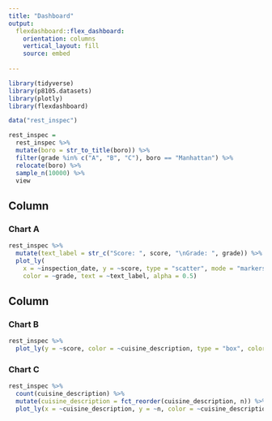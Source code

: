 ```yaml
---
title: "Dashboard"
output: 
  flexdashboard::flex_dashboard:
    orientation: columns
    vertical_layout: fill
    source: embed
    
---
```


```r

library(tidyverse)
library(p8105.datasets)
library(plotly)
library(flexdashboard)

```

```r
data("rest_inspec")

rest_inspec =
  rest_inspec %>%
  mutate(boro = str_to_title(boro)) %>% 
  filter(grade %in% c("A", "B", "C"), boro == "Manhattan") %>%
  relocate(boro) %>% 
  sample_n(10000) %>% 
  view
```

Column {data-width=550}
-----------------------------------------------------------------------

### Chart A

```r
rest_inspec %>%
  mutate(text_label = str_c("Score: ", score, "\nGrade: ", grade)) %>% 
  plot_ly(
    x = ~inspection_date, y = ~score, type = "scatter", mode = "markers",
    color = ~grade, text = ~text_label, alpha = 0.5)
```

Column {data-width=450}
-----------------------------------------------------------------------

### Chart B

```r
rest_inspec %>%
  plot_ly(y = ~score, color = ~cuisine_description, type = "box", colors = "viridis", showlegend = FALSE)
```

### Chart C

```r
rest_inspec %>% 
  count(cuisine_description) %>% 
  mutate(cuisine_description = fct_reorder(cuisine_description, n)) %>% 
  plot_ly(x = ~cuisine_description, y = ~n, color = ~cuisine_description, type = "bar", colors = "viridis", showlegend = FALSE)
```

